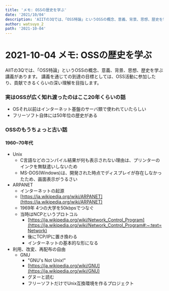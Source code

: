 ```yaml
---
title: 'メモ: OSSの歴史を学ぶ'
date: '2021/10/04'
description: 'AIITの3Qでは、「OSS特論」というOSSの概念、意義、背景、思想、歴史を学ぶ講義があります。講義を通じての到達の目標としては、OSS活動に参加したり、貢献できるくらいの深い理解を目指します。実はOSSが広く知れ渡ったのはここ20年くらいの話...'
author: watsuyo_2
path: '2021-10-04'
---
```


# 2021-10-04 メモ: OSSの歴史を学ぶ
AIITの3Qでは、「OSS特論」というOSSの概念、意義、背景、思想、歴史を学ぶ講義があります。
講義を通じての到達の目標としては、OSS活動に参加したり、貢献できるくらいの深い理解を目指します。

### 実はOSSが広く知れ渡ったのはここ20年くらいの話
- OSそれ以前はインターネット基盤のサーバ類で使われていたらしい
- フリーソフト自体には50年位の歴史がある

### OSSのもうちょっと古い話
####  1960~70年代
- Unix
	- C言語などのコンパイル結果が何も表示されない理由は、プリンターのインクを無駄遣いしないため
	- MS-DOS(Windows)は、開発された時点でディスプレイが存在しなかったため、画面表示がうるさい
- ARPANET
	- インターネットの起源
	- [https://ja.wikipedia.org/wiki/ARPANET](https://ja.wikipedia.org/wiki/ARPANET)
	- 1969年 4つの大学を50kbpsでつなぐ
	- 当時はNCPというプロトコル
		- [https://ja.wikipedia.org/wiki/Network_Control_Program](https://ja.wikipedia.org/wiki/Network_Control_Program#:~:text=Network)
		- 後にTCP/IPに置き換わる
		- インターネットの基本的な形になる
- 利用、改変、再配布の自由
	- GNU
		- "GNU's Not Unix!"
		- [https://ja.wikipedia.org/wiki/GNU](https://ja.wikipedia.org/wiki/GNU)
		- グヌーと読む
		- フリーソフトだけでUnix互換環境を作るプロジェクト
